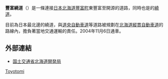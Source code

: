 {{Infobox road
|marker_image= <div border-style: solid; style="background: #00C040; color: #FFFFFF; width: 130px; height: 30px; padding: 20px 15px 20px 15px; margin: 5px; text-align: center;"><div style=" font-size: 20px; font-weight: bold;">豊富バイパス</div><div style="font-size: 10px">TOYOTOMI BY-PASS</div></div>[[File:Japanese_National_Route_Sign_0040.svg|100px]]
|state=
|highway_name=豐富繞道
|name_notes={{lang|ja|豊富バイパス}}
|type=
|route=
|alternate_name={{link-ja|國道40號|国道40号}}[[繞行道路|繞道]]
|maint=[[國土交通省|國土交通省]]道路局
|section=
|map=
|length_km=15.376
|length_round=
|length_ref=
|length_notes=
|established=1995年
|decommissioned=
|beltway_city=
|junction=[[幌富繞道|幌富繞道]]
|counties=
|rural_municipalities=
|cities=[[北海道|北海道]][[天鹽郡|天鹽郡]][[豐富町|豐富町]]
|system=[[高速自動車國道並行一般國道快速道路|一般國道自動車專用道路(A')]]<br />(免費)
|起點=北海道天鹽郡豐富町東豐富
|終點=北海道天鹽郡豐富町開源
|previous_type=
|previous_route=
|next_type=
|next_route=
|browse=
|commons=
|customcommons=
}}

'''豐富繞道'''（{{lang-ja|'''豊富バイパス'''}}）是一條連接[[日本|日本]][[北海道|北海道]][[豐富町|豐富町]]東豐富至開源的道路，同時也是{{link-ja|國道40號|国道40号}}的[[繞行道路|繞道]]。

目前為日本最北邊的繞道，與[[道央自動車道|道央自動車道]]等道路被規劃在[[北海道縱貫自動車道|北海道縱貫自動車道]]的路線內，擔負著當地交通運輸的責任。2004年11月6日通車。

== 外部連結 ==
* [https://web.archive.org/web/20070314031139/http://www.hkd.mlit.go.jp/topics/yosaninfo/h16_yosan/douro-ex6.html 国土交通省北海道開発局]

{{DEFAULTSORT:Toyotomi bypass}}
[[Category:日本高速公路|Toyotomi]]